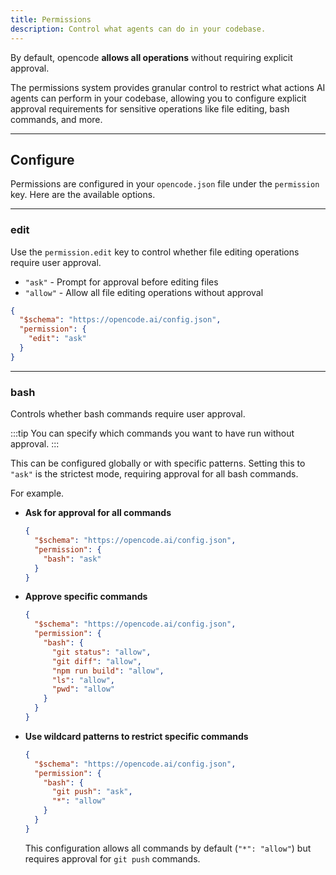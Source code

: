 ```yaml
---
title: Permissions
description: Control what agents can do in your codebase.
---
```


By default, opencode **allows all operations** without requiring explicit approval.

The permissions system provides granular control to restrict what actions AI agents can perform in your codebase, allowing you to configure explicit approval requirements for sensitive operations like file editing, bash commands, and more.

---

## Configure

Permissions are configured in your `opencode.json` file under the `permission` key. Here are the available options.

---

### edit

Use the `permission.edit` key to control whether file editing operations require user approval.

- `"ask"` - Prompt for approval before editing files
- `"allow"` - Allow all file editing operations without approval

```json title="opencode.json" {4}
{
  "$schema": "https://opencode.ai/config.json",
  "permission": {
    "edit": "ask"
  }
}
```

---

### bash

Controls whether bash commands require user approval.

:::tip
You can specify which commands you want to have run without approval.
:::

This can be configured globally or with specific patterns. Setting this to `"ask"` is the strictest mode, requiring approval for all bash commands.

For example.

- **Ask for approval for all commands**

  ```json title="opencode.json"
  {
    "$schema": "https://opencode.ai/config.json",
    "permission": {
      "bash": "ask"
    }
  }
  ```

- **Approve specific commands**

  ```json title="opencode.json"
  {
    "$schema": "https://opencode.ai/config.json",
    "permission": {
      "bash": {
        "git status": "allow",
        "git diff": "allow",
        "npm run build": "allow",
        "ls": "allow",
        "pwd": "allow"
      }
    }
  }
  ```

- **Use wildcard patterns to restrict specific commands**

  ```json title="opencode.json"
  {
    "$schema": "https://opencode.ai/config.json",
    "permission": {
      "bash": {
        "git push": "ask",
        "*": "allow"
      }
    }
  }
  ```

  This configuration allows all commands by default (`"*": "allow"`) but requires approval for `git push` commands.
